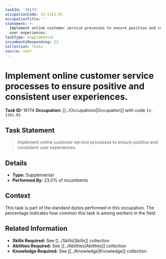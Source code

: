 ```yaml
---
taskId: '16174'
occupationCode: 13-1161.01
occupationTitle: ''
statement: >-
  Implement online customer service processes to ensure positive and consistent
  user experiences.
taskType: Supplemental
incumbentsResponding: 23
collection: Tasks
source: onet
---
```

# Implement online customer service processes to ensure positive and consistent user experiences.

**Task ID:** 16174
**Occupation:** [[../Occupations|Occupation]] with code `13-1161.01`

## Task Statement

> Implement online customer service processes to ensure positive and consistent user experiences.

## Details

- **Type:** Supplemental
- **Performed By:** 23.0% of incumbents

## Context

This task is part of the standard duties performed in this occupation. The percentage indicates how common this task is among workers in the field.

## Related Information

- **Skills Required:** See [[../Skills|Skills]] collection
- **Abilities Required:** See [[../Abilities|Abilities]] collection
- **Knowledge Required:** See [[../Knowledge|Knowledge]] collection
